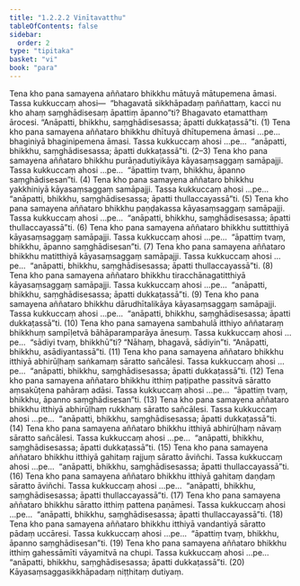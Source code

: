 ```yaml
---
title: "1.2.2.2 Vinītavatthu"
tableOfContents: false
sidebar:
  order: 2
type: "tipitaka"
basket: "vi"
book: "para"
---
```



<DynamicBreadcrumb />

<Division number="281" book="para" e="ch" v="1" p="184">

<Paragraph number="1113" book="para">
Tena kho pana samayena aññataro bhikkhu mātuyā mātupemena āmasi. Tassa kukkuccaṃ ahosi—  “bhagavatā sikkhāpadaṃ paññattaṃ, kacci nu kho ahaṃ saṃghādisesaṃ āpattiṃ āpanno”ti? Bhagavato etamatthaṃ ārocesi. “Anāpatti, bhikkhu, saṃghādisesassa; āpatti dukkaṭassā”ti. (1)
</Paragraph>

<Paragraph number="1114" book="para">
Tena kho pana samayena aññataro bhikkhu dhītuyā dhītupemena āmasi …pe…  bhaginiyā bhaginipemena āmasi. Tassa kukkuccaṃ ahosi …pe…  “anāpatti, bhikkhu, saṃghādisesassa; āpatti dukkaṭassā”ti. (2–3)
</Paragraph>

<Paragraph number="1115" book="para">
Tena kho pana samayena aññataro bhikkhu purāṇadutiyikāya kāyasaṃsaggaṃ samāpajji. Tassa kukkuccaṃ ahosi …pe…  “āpattiṃ tvaṃ, bhikkhu, āpanno saṃghādisesan”ti. (4)
</Paragraph>

<Paragraph number="1116" book="para">
Tena kho pana samayena aññataro bhikkhu yakkhiniyā kāyasaṃsaggaṃ samāpajji. Tassa kukkuccaṃ ahosi …pe…  “anāpatti, bhikkhu, saṃghādisesassa; āpatti thullaccayassā”ti. (5)
</Paragraph>

<Paragraph number="1117" book="para">
Tena kho pana samayena aññataro bhikkhu paṇḍakassa kāyasaṃsaggaṃ samāpajji. Tassa kukkuccaṃ ahosi …pe…  “anāpatti, bhikkhu, saṃghādisesassa; āpatti thullaccayassā”ti. (6)
</Paragraph>

<Paragraph number="1118" book="para">
Tena kho pana samayena aññataro bhikkhu suttitthiyā kāyasaṃsaggaṃ samāpajji. Tassa kukkuccaṃ ahosi …pe…  “āpattiṃ tvaṃ, bhikkhu, āpanno saṃghādisesan”ti. (7)
</Paragraph>

<Paragraph number="1119" book="para">
Tena kho pana samayena aññataro bhikkhu matitthiyā kāyasaṃsaggaṃ samāpajji. Tassa kukkuccaṃ ahosi …pe…  “anāpatti, bhikkhu, saṃghādisesassa; āpatti thullaccayassā”ti. (8)
</Paragraph>

<Paragraph number="1120" book="para">
Tena kho pana samayena aññataro bhikkhu tiracchānagatitthiyā kāyasaṃsaggaṃ samāpajji. Tassa kukkuccaṃ ahosi …pe…  “anāpatti, bhikkhu, saṃghādisesassa; āpatti dukkaṭassā”ti. (9)
</Paragraph>

<Paragraph number="1121" book="para">
Tena kho pana samayena aññataro bhikkhu dārudhītalikāya kāyasaṃsaggaṃ samāpajji. Tassa kukkuccaṃ ahosi …pe…  “anāpatti, bhikkhu, saṃghādisesassa; āpatti dukkaṭassā”ti. (10)
</Paragraph>

</Division>
<Division number="282" book="para" e="ch" v="1" p="185">

<Paragraph number="1122" book="para">
Tena kho pana samayena sambahulā itthiyo aññataraṃ bhikkhuṃ sampīḷetvā bāhāparamparāya ānesuṃ. Tassa kukkuccaṃ ahosi …pe…  “sādiyi tvaṃ, bhikkhū”ti? “Nāhaṃ, bhagavā, sādiyin”ti. “Anāpatti, bhikkhu, asādiyantassā”ti. (11)
</Paragraph>

<Paragraph number="1123" book="para">
Tena kho pana samayena aññataro bhikkhu itthiyā abhirūḷhaṃ saṅkamaṃ sāratto sañcālesi. Tassa kukkuccaṃ ahosi …pe…  “anāpatti, bhikkhu, saṃghādisesassa; āpatti dukkaṭassā”ti. (12)
</Paragraph>

<Paragraph number="1124" book="para">
Tena kho pana samayena aññataro bhikkhu itthiṃ paṭipathe passitvā sāratto aṃsakūṭena pahāraṃ adāsi. Tassa kukkuccaṃ ahosi …pe…  “āpattiṃ tvaṃ, bhikkhu, āpanno saṃghādisesan”ti. (13)
</Paragraph>

<Paragraph number="1125" book="para">
Tena kho pana samayena aññataro bhikkhu itthiyā abhirūḷhaṃ rukkhaṃ sāratto sañcālesi. Tassa kukkuccaṃ ahosi …pe…  “anāpatti, bhikkhu, saṃghādisesassa; āpatti dukkaṭassā”ti. (14)
</Paragraph>

<Paragraph number="1126" book="para">
Tena kho pana samayena aññataro bhikkhu itthiyā abhirūḷhaṃ nāvaṃ sāratto sañcālesi. Tassa kukkuccaṃ ahosi …pe…  “anāpatti, bhikkhu, saṃghādisesassa; āpatti dukkaṭassā”ti. (15)
</Paragraph>

<Paragraph number="1127" book="para">
Tena kho pana samayena aññataro bhikkhu itthiyā gahitaṃ rajjuṃ sāratto āviñchi. Tassa kukkuccaṃ ahosi …pe…  “anāpatti, bhikkhu, saṃghādisesassa; āpatti thullaccayassā”ti. (16)
</Paragraph>

<Paragraph number="1128" book="para">
Tena kho pana samayena aññataro bhikkhu itthiyā gahitaṃ daṇḍaṃ sāratto āviñchi. Tassa kukkuccaṃ ahosi …pe…  “anāpatti, bhikkhu, saṃghādisesassa; āpatti thullaccayassā”ti. (17)
</Paragraph>

<Paragraph number="1129" book="para">
Tena kho pana samayena aññataro bhikkhu sāratto itthiṃ pattena paṇāmesi. Tassa kukkuccaṃ ahosi …pe…  “anāpatti, bhikkhu, saṃghādisesassa; āpatti thullaccayassā”ti. (18)
</Paragraph>

<Paragraph number="1130" book="para">
Tena kho pana samayena aññataro bhikkhu itthiyā vandantiyā sāratto pādaṃ uccāresi. Tassa kukkuccaṃ ahosi …pe…  “āpattiṃ tvaṃ, bhikkhu, āpanno saṃghādisesan”ti. (19)
</Paragraph>

<Paragraph number="1131" book="para">
Tena kho pana samayena aññataro bhikkhu itthiṃ gahessāmīti vāyamitvā na chupi. Tassa kukkuccaṃ ahosi …pe…  “anāpatti, bhikkhu, saṃghādisesassa; āpatti dukkaṭassā”ti. (20)

</Paragraph>
</Division>

<Paragraph number="1132" type="center" book="para">
Kāyasaṃsaggasikkhāpadaṃ niṭṭhitaṃ dutiyaṃ.
</Paragraph>